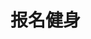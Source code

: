# 报名健身
<ScDailyConversation />
<br />
<Dialog>
# I'd like to [sign up/v.] for a [gym/n./3] [membership/n.]. What kind of plans do you have?
#### We have one-, two- and three-year plans. Would you prefer going to a single location or multiple locations?
# I'm only living in LA for one year, so a one-year plan is fine. This location is near my apartment, so single location is good for me.
#### OK.
# What is the [monthly/adj.] fee? And is there an [initiation/n.] fee?
#### The initiation fee is $99. The monthly fee for one location is $29.
# That sounds fine. I'll sign up for one year.
#### Great! Please [fill out/v.] these forms.
</Dialog>
